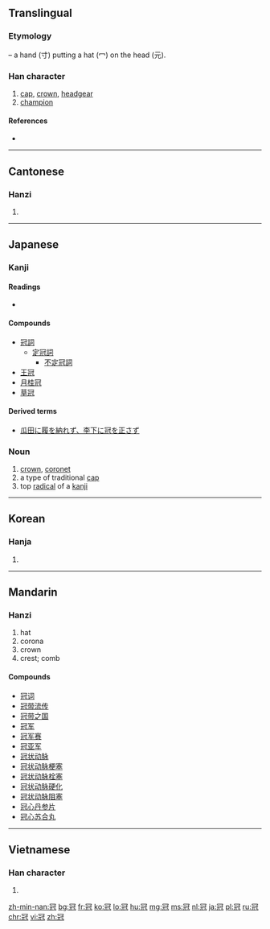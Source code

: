 {{also|冦}}
==Translingual==

===Etymology===
{{Han compound|冖|元|寸|ls=ic}} – a hand (寸) putting a hat (冖) on the head (元).

===Han character===
{{Han char|rn=14|rad=冖|as=07|sn=9|four=3721<sub>4</sub>|canj=月一山戈 (BMUI)|ids=⿱[[冖]]⿺[[元]][[寸]]}}

# [[cap]], [[crown]], [[headgear]]
# [[champion]]

====References====
* {{Han ref|kx=0130.230|dkj=01580|dj=0292.270|hdz=10303.180|uh=51A0|ud=20896|bh=AB61|bd=43873}}

----

==Cantonese==

===Hanzi===
{{yue-hanzi|jyut=[[gun1]], [[gun3]]|y=gun1, gun3}}

# {{defn|lang=yue|sort=冖07}}

----

==Japanese==

===Kanji===
{{ja-kanji|grade=c|rs=冖07}}

====Readings====
* {{ja-readings|goon=[[かん]] (kan)|kanon=[[かん]] (kan)|kun=[[かんむり]] (kanmuri)}}

====Compounds====
* [[冠詞]]
** [[定冠詞]]
*** [[不定冠詞]]
* [[王冠]]
* [[月桂冠]]
* [[草冠]]

====Derived terms====
* [[瓜田に履を納れず、李下に冠を正さず]]

===Noun===
{{ja-noun|k|hira=かんむり|rom=kanmuri}} 

# [[crown]], [[coronet]]
# a type of traditional [[cap]]
# top [[radical]] of a [[kanji]]

----

==Korean==

===Hanja===
{{ko-hanja|hangeul=관|eumhun= [[갓]] 관|rv=gwan|mr=kwan}}

# {{defn|lang=ko|sort=冖07}}

----

==Mandarin==

===Hanzi===
{{cmn-hanzi|pin=[[guān]] ([[guan1]])|wg=kuan<sup>1</sup>}}

# hat
# corona
# crown
# crest; comb

====Compounds====
* [[冠词]]
* [[冠带流传]]
* [[冠带之国]]
* [[冠军]]
* [[冠军赛]]
* [[冠亚军]]
* [[冠状动脉]]
* [[冠状动脉梗塞]]
* [[冠状动脉栓塞]]
* [[冠状动脉硬化]]
* [[冠状动脉阻塞]]
* [[冠心丹参片]]
* [[冠心苏合丸]]

----

==Vietnamese==

===Han character===
{{vi-hantu|[[quan]], [[quán]]|rs=冖07}}

# {{defn|lang=vi|sort=冖07}}

[[zh-min-nan:冠]]
[[bg:冠]]
[[fr:冠]]
[[ko:冠]]
[[lo:冠]]
[[hu:冠]]
[[mg:冠]]
[[ms:冠]]
[[nl:冠]]
[[ja:冠]]
[[pl:冠]]
[[ru:冠]]
[[chr:冠]]
[[vi:冠]]
[[zh:冠]]